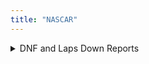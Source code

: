 ```yaml
---
title: "NASCAR"
---
```


<details>

<summary>DNF and Laps Down Reports</summary>

[2022 Cup](./_site/nas_dnf_ld/2022_1.html) -- [2022 Xfinity](./_site/nas_dnf_ld/2022_2.html) -- [2022 Trucks](./_site/nas_dnf_ld/2022_3.html)\
[2021 Cup](./_site/nas_dnf_ld/2021_1.html) -- [2021 Xfinity](./_site/nas_dnf_ld/2021_2.html) -- [2021 Trucks](./_site/nas_dnf_ld/2021_3.html)\
[2020 Cup](./_site/nas_dnf_ld/2020_1.html) -- [2020 Xfinity](./_site/nas_dnf_ld/2020_2.html) -- [2020 Trucks](./_site/nas_dnf_ld/2020_3.html)\
[2019 Cup](./_site/nas_dnf_ld/2019_1.html) -- [2019 Xfinity](./_site/nas_dnf_ld/2019_2.html) -- [2019 Trucks](./_site/nas_dnf_ld/2019_3.html)\

</details>
